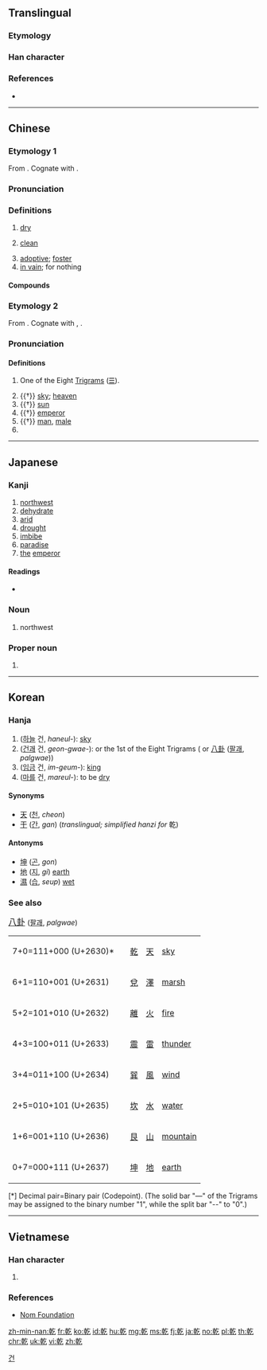 {{also|亁|干}}
==Translingual==

===Etymology===
{{Han compound|倝|乙|c1=p|c2=s|ls=psc}}

===Han character===
{{Han char|rn=5|rad=乙|as=10|sn=11|four=48417|canj=JJON|ids=⿰𠦝乞}}

===References===
* {{Han ref|kx=0084.250|dkj=00204|dj=0172.010|hdz=10056.100|uh=4E7E|ud=20094|bh=B0AE|bd=45230}}

----

==Chinese==

===Etymology 1===
{{zh-forms|s=干|t2=亁}}

From {{etyl|sit-pro|zh}} {{m|sit-pro|*kan||dry, dry up}}. Cognate with {{etyl|my|-}} {{m|my|ခန်း||to dry up, to evaporate}}.

===Pronunciation===
{{zh-pron
|m=gān
|c=gon1
|h=pfs=kôn
|mn=kan/koaⁿ
|mn_note=kan - literary; koaⁿ - vernacular
|w=1koe
|mc=1
|oc=1,1
|cat=a,adv
}}

===Definitions===
{{zh-hanzi}}

# [[dry]]
#: {{zh-usex|我 喉嚨 很 '''乾'''。|My throat feels '''dry'''.}}
# [[clean]]
#: {{zh-l|乾淨|clean}}
# [[adoptive]]; [[foster]]
# [[in vain]]; for nothing

====Compounds====
{{der3
|{{zh-l|豆乾|dòugān|dried tofu}}
|{{zh-l|乾巴|insipid}}
|{{zh-l|乾巴巴|insipid}}
|{{zh-l|乾板|dry plate}}
|{{zh-l|乾杯|cheers}}
|{{zh-l|乾貝|dried scallop}}
|{{zh-l|乾癟|dry and shrivelled}}
|{{zh-l|乾冰|dry ice}}
|{{zh-l|乾菜|dried vegetable}}
|{{zh-l|乾草|hay}}
|{{zh-l|乾柴烈火|blazing fire and dry wood}}
|{{zh-l|乾脆|clear-cut}}
|{{zh-l|乾急|anxious but unable to do anything}}
|{{zh-l|乾打雷，不下雨|thunder but no rain}}
|{{zh-l|乾瞪眼|look on in despair}}
|{{zh-l|乾電池|dry cell}}
|{{zh-l|乾爹|godfather}}
|{{zh-l|乾兒子|godson}}
|{{zh-l|乾飯|cooked rice}}
|{{zh-l|乾肥|dried manure}}
|{{zh-l|乾粉|dried vermicelli}}
|{{zh-l|乾股|stock dividend}}
|{{zh-l|乾果|dry fruit}}
|{{zh-l|乾咳|dry cough}}
|{{zh-l|乾寒|dry and cold}}
|{{zh-l|乾旱|drought}}
|{{zh-l|乾號}}, {{zh-l|乾嚎|pretending to howl}}
|{{zh-l|乾涸|dry up}}
|{{zh-l|乾花|dried flower}}
|{{zh-l|乾灰|lime}}
|{{zh-l|乾貨|dried fruits and nuts}}
|{{zh-l|乾季|dry season}}
|{{zh-l|乾結|dry and hard}}
|{{zh-l|乾淨|clean}}
|{{zh-l|乾淨利落|as neat as pin}}
|{{zh-l|乾渴|thirsty}}
|{{zh-l|乾枯|dried-up}}
|{{zh-l|乾哭|cry without tears}}
|{{zh-l|乾酪|cheese}}
|{{zh-l|乾冷|dry and cold}}
|{{zh-l|乾禮}}, {{zh-l|乾禮兒|monetary gift}}
|{{zh-l|乾糧|food prepared for journey}}
|{{zh-l|乾裂|seasoning crack}}
|{{zh-l|乾餾|dry distillation}}
|{{zh-l|乾媽|godmother}}
|{{zh-l|乾妹子|godsister}}
|{{zh-l|乾娘|godmother}}
|{{zh-l|乾女兒|goddaughter}}
|{{zh-l|乾嘔|to retch}}
|{{zh-l|乾親|nominal kinship}}
|{{zh-l|乾親家}}
|{{zh-l|乾澀|dry and coarse}}
|{{zh-l|乾屍|mummy}}
|{{zh-l|乾瘦|skinny}}
|{{zh-l|乾爽|dry and crisp}}
|{{zh-l|乾絲|dried bean curd}}
|{{zh-l|乾鬆|dry and loose}}
|{{zh-l|乾嗽|dry cough}}
|{{zh-l|乾洗|dry cleaning}}
|{{zh-l|乾笑|hollow laugh}}
|{{zh-l|乾薪|salary drawn for a sinecure}}
|{{zh-l|乾性油|dry oil}}
|{{zh-l|乾血漿|dry plasma}}
|{{zh-l|乾咽|to swallow dry food}}
|{{zh-l|乾燥|dry}}
|{{zh-l|乾燥劑|desiccant}}
|{{zh-l|乾燥箱|desiccator}}
|{{zh-l|乾着急|anxious but unable to do anything}}
|{{zh-l|乾皺|kraurosis}}
}}

===Etymology 2===
{{zh-forms}}

From {{etyl|sit-pro|zh}} {{m|sit-pro|*m-ka-n||heaven, sky, sun}}. Cognate with {{etyl|bo|-}} {{m|bo|མཁའ}}, {{m|bo|ནམ་མཁའ||sky, heaven}}.

===Pronunciation===
{{zh-pron
|m=qián
|ma=y
|c=kin4
|mn=khiân
|h=pfs=khièn
|mc=2
|oc=2,2
|cat=n,pn
}}

====Definitions====
{{zh-hanzi}}

# One of the Eight [[trigram|Trigrams]] ([[☰]]).
#: {{zh-l|*乾道|ways of heaven; natural law}}
# {{†}} [[sky]]; [[heaven]]
# {{†}} [[sun]]
# {{†}} [[emperor]]
# {{†}} [[man]], [[male]]
# {{surname|lang=zh}}

----

==Japanese==

===Kanji===
{{ja-kanji|grade=c|rs=乙10}}

# [[northwest]]
# [[dehydrate]]
# [[arid]]
# [[drought]]
# [[imbibe]]
# [[paradise]]
# [[the]] [[emperor]]

====Readings====
* {{ja-readings|goon=[[かん]] (kan), [[げん]] (gen)|kanon=[[かん]] (kan), [[けん]] (ken)|kun=[[かわく]] (kawaku), [[かわかす]] (kawakasu), [[いぬい]] (inui)}}

===Noun===
{{ja-noun|いぬい|hhira=いぬゐ}}

# {{label|ja|obsolete|sort=いぬい}} northwest

===Proper noun===
{{ja-pos|いぬい|proper|hhira=いぬゐ}}

# {{surname|lang=ja|sort=いぬい}}

----

==Korean==

===Hanja===
{{ko-hanja|hangeul=[[건]], [[간]]|rv=geon, gan|mr=kŏn, kan}}

# ([[하늘]] 건, ''haneul-''): [[sky]]
# ([[건괘]] 건, ''geon-gwae-''): {{lang|und|sc=Latinx|☷}} or the 1st of the Eight Trigrams ({{lang|und|sc=Latinx|☰☱☲☳☴☵☶☷}} or [[w:Ba gua (concept)|八卦]] ([[팔괘]], ''palgwae''))
# ([[임금]] 건, ''im-geum-''): [[king]]
# ([[마르다|마를]] 건, ''mareul-''): to be [[dry]]

====Synonyms====
* [[天]] ([[천]], ''cheon'')
* [[干]] ([[간]], ''gan'') (''translingual; simplified hanzi for'' 乾)

====Antonyms====
* [[坤]] ([[곤]], ''gon'')
* [[地]] ([[지]], ''gi'') [[earth]]
* [[濕]] ([[습]], ''seup'') [[wet]]

===See also===
<big> [[w:Ba gua (concept)|八卦]] </big> ([[팔괘]], ''palgwae'')
<ul>
{| class=wikitable
|-
| 7+0=111+000 (U+2630)*
| {{lang|und|sc=Latinx|☰}}
| [[乾]]
| [[天]]
| [[sky]]
|-
| 6+1=110+001 (U+2631)
| {{lang|und|sc=Latinx|☱}}
| [[兌]]
| [[澤]]
| [[marsh]]
|-
| 5+2=101+010 (U+2632)
| {{lang|und|sc=Latinx|☲}}
| [[離]]
| [[火]]
| [[fire]]
|-
| 4+3=100+011 (U+2633)
| {{lang|und|sc=Latinx|☳}}
| [[震]]
| [[雷]]
| [[thunder]]
|-
| 3+4=011+100 (U+2634)
| {{lang|und|sc=Latinx|☴}}
| [[巽]]
| [[風]]
| [[wind]]
|-
| 2+5=010+101 (U+2635)
| {{lang|und|sc=Latinx|☵}}
| [[坎]]
| [[水]]
| [[water]]
|-
| 1+6=001+110 (U+2636)
| {{lang|und|sc=Latinx|☶}}
| [[艮]]
| [[山]]
| [[mountain]]
|-
| 0+7=000+111 (U+2637)
| {{lang|und|sc=Latinx|☷}}
| [[坤]]
| [[地]]
| [[earth]]
|}
[*] Decimal pair=Binary pair (Codepoint). (The solid bar "—" of the Trigrams may be assigned to the binary number "1", while the split bar "--" to "0".)
</ul>

[[Category:Hanja readings|건]]

----

==Vietnamese==

===Han character===
{{vi-hantu|[[kiền]], [[cạn]], [[can]], [[càn]], [[khan]], [[gàn]], [[phạm]]|rs=乙10}}

# {{defn|lang=vi|sort=乙10}}

===References===
* [http://nomfoundation.org/common/nom_details.php?codepoint=4e7e Nom Foundation]

[[zh-min-nan:乾]]
[[fr:乾]]
[[ko:乾]]
[[id:乾]]
[[hu:乾]]
[[mg:乾]]
[[ms:乾]]
[[fj:乾]]
[[ja:乾]]
[[no:乾]]
[[pl:乾]]
[[th:乾]]
[[chr:乾]]
[[uk:乾]]
[[vi:乾]]
[[zh:乾]]